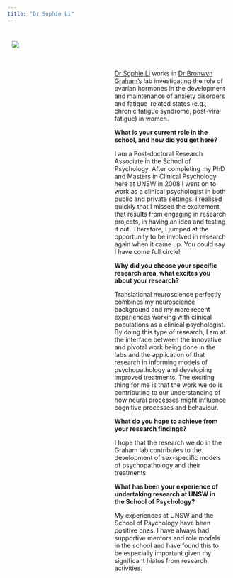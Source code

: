 ```yaml
---
title: "Dr Sophie Li"
---
```



<div>
<div style="float:left; width:50%; padding:10px">
![](./img/Sophie_Li.jpg)
</div>

<div style="float:right; width:50%; padding:10px">

[Dr Sophie Li](http://www.psy.unsw.edu.au/contacts-people/research-staff/dr-sophie-h-li) works in [Dr Bronwyn Graham’s](http://www.psy.unsw.edu.au/contacts-people/academic-staff/dr-bronwyn-graham) lab investigating the role of ovarian hormones in the development and maintenance of anxiety disorders and fatigue-related states (e.g., chronic fatigue syndrome, post-viral fatigue) in women.

**What is your current role in the school, and how did you get here?**

I am a Post-doctoral Research Associate in the School of Psychology. After completing my PhD and Masters in Clinical Psychology here at UNSW in 2008 I went on to work as a clinical psychologist in both public and private settings. I realised quickly that I missed the excitement that results from engaging in research projects, in having an idea and testing it out. Therefore, I jumped at the opportunity to be involved in research again when it came up. You could say I have come full circle!

**Why did you choose your specific research area, what excites you about your research?**

Translational neuroscience perfectly combines my neuroscience background and my more recent experiences working with clinical populations as a clinical psychologist. By doing this type of research, I am at the interface between the innovative and pivotal work being done in the labs and the application of that research in informing models of psychopathology and developing improved treatments. The exciting thing for me is that the work we do is contributing to our understanding of how neural processes might influence cognitive processes and behaviour.

**What do you hope to achieve from your research findings?**

I hope that the research we do in the Graham lab contributes to the development of sex-specific models of psychopathology and their treatments.

**What has been your experience of undertaking research at UNSW in the School of Psychology?**

My experiences at UNSW and the School of Psychology have been positive ones. I have always had supportive mentors and role models in the school and have found this to be especially important given my significant hiatus from research activities.

</div>
</div>
